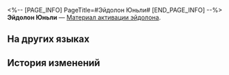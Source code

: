 <%-- [PAGE_INFO]
PageTitle=#Эйдолон Юньли#
[END_PAGE_INFO] --%>
{{Предмет Инфобокс
|id          = 11221
|Изображение = Предмет Эйдолон Юньли.png
|Тип         = Материал активации эйдолона
|Инвентарь   = 
|Редкость    = 5
|Эффект      = 
|Описание    = Материал для повышения уровня Эйдолона Юньли.
}}
'''Эйдолон Юньли''' — [[Материал активации эйдолона]].

==На других языках==
{{На других языках
|en   = Yunli's Eidolon
|zhs  = 【云璃】的星魂
|zht  = 【雲璃】的星魂
|ja   = 「雲璃」の星魂
|ko   = [운리]의 성혼
|es   = Eidolon de Yunli
|fr   = Eidolon de Yunli
|ru   = Эйдолон Юньли
|th   = Eidolon ของ Yunli
|vi   = Tinh Hồn Yunli
|de   = Yunlis Eidolon
|id   = Yunli's Eidolon
|pt   = Eidolon de Yunli
}}

==История изменений==
{{История изменений|3.5}}